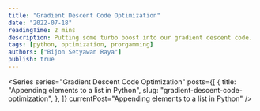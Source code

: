```yaml
---
title: "Gradient Descent Code Optimization"
date: "2022-07-18"
readingTime: 2 mins
description: Putting some turbo boost into our gradient descent code.
tags: [python, optimization, prorgamming]
authors: ["Bijon Setyawan Raya"]
publish: true
---
```


<Series
  series="Gradient Descent Code Optimization"
  posts={[
    {
      title: "Appending elements to a list in Python",
      slug: "gradient-descent-code-optimization",
    },
  ]}
  currentPost="Appending elements to a list in Python"
/>
